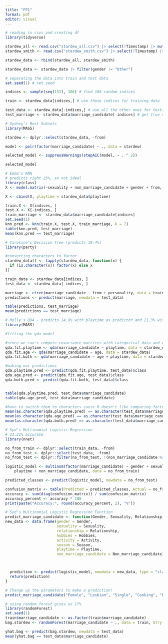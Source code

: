 ```yaml
---
title: "FP1"
format: pdf
editor: visual
---
```


```r
# reading in csvs and creating df
library(tidyverse)

stardew_all <- read.csv("stardew_all.csv") |> select(!Timestamp) |> mutate(from = "All")
stardew_smith <- read.csv("stardew_smith.csv") |> select(!Timestamp) |> mutate(from = "Smith")

stardew_data <- rbind(stardew_all, stardew_smith)

stardew_data <- stardew_data |> filter(gender != "Other")
```

```r
# separating the data into train and test data
set.seed(1) # set seed

indices <- sample(seq(152), 106) # find 108 random indices

train <- stardew_data[indices,] # use those indices for training data

test_data <- stardew_data[-indices,] # use all the other ones for testing
test_marriage <- stardew_data$marriage_candidate[-indices] # get true marriage candidates for testing
```

```r
# Sydney's Best Subsets
library(MASS)

stardew <- dplyr::select(stardew_data, -from)

model <- polr(factor(marriage_candidate) ~ ., data = stardew)

selected_model <- suppressWarnings(stepAIC(model, ~ . ^ 2))
```

```r
selected_model
```

```r
# Emma's KNN
# predicts right 25%, so not ideal
library(class)
X <- model.matrix(~sexuality + non_marriage_candidate + gender + from, data = stardew_data)

X <- cbind(X, playtime = stardew_data$playtime)

train.X <- X[indices, ]
test.X <- X[-indices, ]
train_marriage <- stardew_data$marriage_candidate[indices]
set.seed(1)
knn.pred <- knn(train.X, test.X, train_marriage, k = 7)
table(knn.pred, test_marriage)
mean(knn.pred == test_marriage)
```

```r
# Caroline's Decision Tree (predicts 19.4%)
library(party)

#converting characters to factor
stardew_data[] <- lapply(stardew_data, function(x) {
  if (is.character(x)) factor(x) else x
})

train_data <- stardew_data[indices, ]
test_data <- stardew_data[-indices, ]

marriage <- ctree(marriage_candidate ~ from + personality, data = train_data)
predictions <- predict(marriage, newdata = test_data)

table(predictions, test_marriage)
mean(predictions == test_marriage)

```

```r
# Molly's QDA - predicts 14.9% with playtime as predictor and 21.3% with age as predictor
library(MASS)

#fitting the qda model

#since we can't compute covariance matrices with categorical data and we have so little observations in each group of our training data, we have to use our 2 numeric variables for the models
qda.fit.playtime <- qda(marriage_candidate ~ playtime, data = stardew_data)
qda.fit.age <- qda(marriage_candidate ~ age, data = stardew_data)
qda.fit.both <- qda(marriage_candidate ~ age + playtime, data = stardew_data)

#making our predictions
qda.playtime.pred <- predict(qda.fit.playtime, test_data)$class
qda.age.pred <- predict(qda.fit.age, test_data)$class
qda.both.pred <- predict(qda.fit.both, test_data)$class


table(qda.playtime.pred, test_data$marriage_candidate)
table(qda.age.pred, test_data$marriage_candidate)

#have to switch them to characters cause R doesn't like comparing factors
mean(as.character(qda.playtime.pred) == as.character(test_data$marriage_candidate))
mean(as.character(qda.age.pred) == as.character(test_data$marriage_candidate))
mean(as.character(qda.both.pred) == as.character(test_data$marriage_candidate))

```

```r
# Syd's Multinomial Logistic Regression
# 21.21% accurate
library(nnet)

no_from_train <- dplyr::select(train_data, -from)
no_from_test <- dplyr::select(test_data, -from)
no_from_test <- dplyr::filter(no_from_test, !(non_marriage_candidate %in% c("Dwarf", "Vincent")))

logistic_model <- multinom(factor(marriage_candidate) ~ gender + sexuality + relationship + hobbies + activity + season + 
    playtime + non_marriage_candidate, data = no_from_train)

predicted_classes <- predict(logistic_model, newdata = no_from_test)

confusion_matrix <- table(Predicted = predicted_classes, Actual = no_from_test$marriage_candidate)
accuracy <- sum(diag(confusion_matrix)) / sum(confusion_matrix)
accuracy_percent <- accuracy * 100
print(paste("Accuracy:", round(accuracy_percent, 2), "%"))
```

```r
# Syd's Multinomial Logistic Regression Function
predict_marriage_candidate <- function(Gender, Sexuality, Relationship, Hobbies, Activity, Season, Playtime, Non_marriage_candidate) {
new_data <- data.frame(gender = Gender,
                       sexuality = Sexuality,
                       relationship = Relationship,
                       hobbies = Hobbies,
                       activity = Activity,
                       season = Season,
                       playtime = Playtime,
                       non_marriage_candidate = Non_marriage_candidate)



  prediction <- predict(logistic_model, newdata = new_data, type = "class")
  return(prediction)
}
```

```r
# Change up the parameters to make a prediction!
predict_marriage_candidate("Female", "Lesbian", "Single", "Cooking", "Fishing", "Summer", 2, "Robin")
```

```r
# using random forest gives us 17%
library(randomForest)
set.seed(1)
train$marriage_candidate <- as.factor(train$marriage_candidate)
bag.stardew <- randomForest(marriage_candidate ~ ., data = train, mtry = 11, importance = TRUE)

yhat.bag <- predict(bag.stardew, newdata = test_data)
mean(yhat.bag == test_data$marriage_candidate)
```

